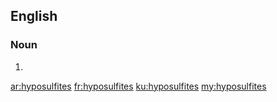 ==English==

===Noun===
{{head|en}}

# {{plural of|hyposulfite}}

[[ar:hyposulfites]]
[[fr:hyposulfites]]
[[ku:hyposulfites]]
[[my:hyposulfites]]